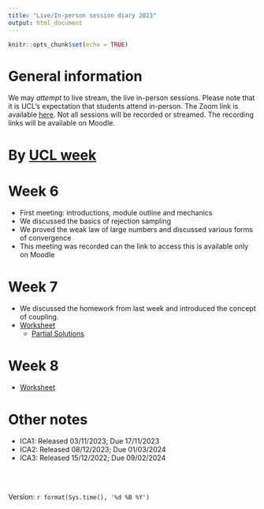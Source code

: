 ```yaml
---
title: "Live/In-person session diary 2023"
output: html_document
---
```


```r
knitr::opts_chunk$set(echo = TRUE)
```

# General information

We may  *attempt* to live stream, the live in-person sessions.  Please note that it is UCL's expectation that students attend in-person.  The Zoom link is available [here](https://ucl.zoom.us/my/terrysoo).  Not all sessions will be recorded or streamed.  The recording links will be available on Moodle.


# By [UCL week](https://www.ucl.ac.uk/estates/sites/estates/files/ucl_academic_calendar_2023_2024.pdf)


# Week 6
  * First meeting: introductions, module outline and mechanics
  * We discussed the basics of rejection sampling
  * We proved the weak law of large numbers and discussed various forms of convergence
  * This meeting was recorded can the link to access this is available only on Moodle

# Week 7
  * We discussed the homework from last week and introduced the concept of coupling.
  * [Worksheet](https://tsoo-math.github.io/ucl4/week7-2023-inclass.html)
    * [Partial Solutions](https://tsoo-math.github.io/ucl3/week7-2022-inclass-sols.html)

# Week 8
  * [Worksheet](https://tsoo-math.github.io/ucl4/week8-2023-inclass.html)


# Other notes



* ICA1: Released 03/11/2023; Due 17/11/2023
* ICA2: Released 08/12/2023; Due 01/03/2024
* ICA3: Released 15/12/2022; Due 09/02/2024




<br>
<br>

 Version:  `r format(Sys.time(), '%d %B %Y')`

<br>
<br>
<br>